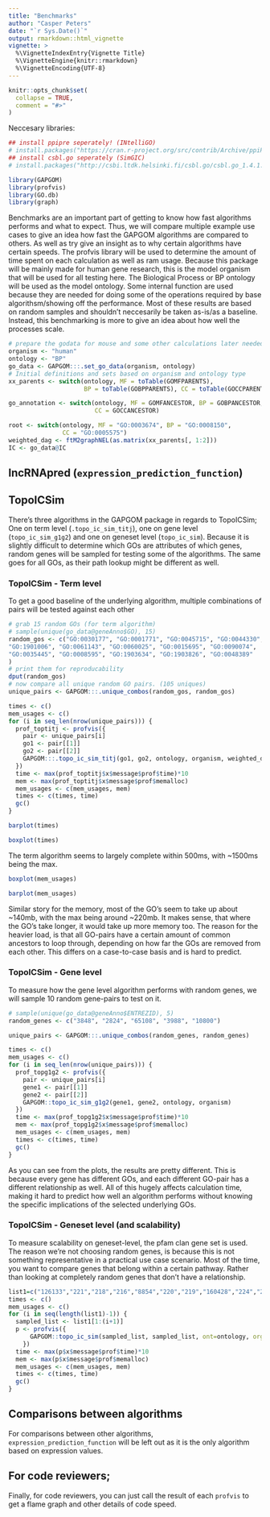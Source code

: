 ```yaml
---
title: "Benchmarks"
author: "Casper Peters"
date: "`r Sys.Date()`"
output: rmarkdown::html_vignette
vignette: >
  %\VignetteIndexEntry{Vignette Title}
  %\VignetteEngine{knitr::rmarkdown}
  %\VignetteEncoding{UTF-8}
---
```


```r
knitr::opts_chunk$set(
  collapse = TRUE,
  comment = "#>"
)
```

Neccesary libraries:

```r
## install ppipre seperately! (INtelliGO)
# install.packages("https://cran.r-project.org/src/contrib/Archive/ppiPre/ppiPre_1.9.tar.gz", repos=NULL)
## install csbl.go seperately (SimGIC)
# install.packages("http://csbi.ltdk.helsinki.fi/csbl.go/csbl.go_1.4.1.tar.gz", repos=NULL)

library(GAPGOM)
library(profvis)
library(GO.db)
library(graph)
```

Benchmarks are an important part of getting to know how fast algorithms performs and what to expect. Thus, we will compare multiple example use cases to give an idea how fast the GAPGOM algorithms are compared to others. As well as try give an insight as to why certain algorithms have certain speeds. The profvis library will be used to determine the amount of time spent on each calculation as well as ram usage. Because this package will be mainly made for human gene research, this is the model organism that will be used for all testing here. The Biological Process or BP ontology will be used as the model ontology. Some internal function are used because they are needed for doing some of the operations required by base algorithsm/showing off the performance. Most of these results are based on random samples and shouldn't neccesarily be taken as-is/as a baseline. Instead, this benchmarking is more to give an idea about how well the processes scale.

```r
# prepare the godata for mouse and some other calculations later needed in benchmarking
organism <- "human"
ontology <- "BP"
go_data <- GAPGOM:::.set_go_data(organism, ontology)
# Initial definitions and sets based on organism and ontology type
xx_parents <- switch(ontology, MF = toTable(GOMFPARENTS),
                     BP = toTable(GOBPPARENTS), CC = toTable(GOCCPARENTS))

go_annotation <- switch(ontology, MF = GOMFANCESTOR, BP = GOBPANCESTOR,
                        CC = GOCCANCESTOR)

root <- switch(ontology, MF = "GO:0003674", BP = "GO:0008150",
               CC = "GO:0005575")
weighted_dag <- ftM2graphNEL(as.matrix(xx_parents[, 1:2]))
IC <- go_data@IC
```

## lncRNApred (`expression_prediction_function`)

## TopoICSim

There's three algorithms in the GAPGOM package in regards to TopoICSim; One on term level (`.topo_ic_sim_titj`), one on gene level (`topo_ic_sim_g1g2`) and one on geneset level (`topo_ic_sim`).
Because it is slightly difficult to determine which GOs are attributes of which genes, random genes will be sampled for testing some of the algorithms. The same goes for all GOs, as their path lookup might be different as well.

### TopoICSim - Term level

To get a good baseline of the underlying algorithm, multiple combinations of pairs will be tested against each other

```r
# grab 15 random GOs (for term algorithm)
# sample(unique(go_data@geneAnno$GO), 15)
random_gos <- c("GO:0030177", "GO:0001771", "GO:0045715", "GO:0044330", "GO:0098780", 
"GO:1901006", "GO:0061143", "GO:0060025", "GO:0015695", "GO:0090074", 
"GO:0035445", "GO:0008595", "GO:1903634", "GO:1903826", "GO:0048389"
)
# print them for reproducability
dput(random_gos)
# now compare all unique random GO pairs. (105 uniques)
unique_pairs <- GAPGOM:::.unique_combos(random_gos, random_gos)

times <- c()
mem_usages <- c()
for (i in seq_len(nrow(unique_pairs))) {
  prof_toptitj <- profvis({
    pair <- unique_pairs[i]
    go1 <- pair[[1]]
    go2 <- pair[[2]]
    GAPGOM:::.topo_ic_sim_titj(go1, go2, ontology, organism, weighted_dag, go_annotation, root, IC)
  })
  time <- max(prof_toptitj$x$message$prof$time)*10
  mem <- max(prof_toptitj$x$message$prof$memalloc)
  mem_usages <- c(mem_usages, mem)
  times <- c(times, time)
  gc()
}
```

```r
barplot(times)
```
```r
boxplot(times)
```

The term algorithm seems to largely complete within 500ms, with ~1500ms being the max.

```r
boxplot(mem_usages)
```
```r
barplot(mem_usages)
```

Similar story for the memory, most of the GO's seem to take up about ~140mb, with the max being around ~220mb. It makes sense, that where the GO's take longer, it would take up more memory too. The reason for the heavier load, is that all GO-pairs have a certain amount of common ancestors to loop through, depending on how far the GOs are removed from each other. This differs on a case-to-case basis and is hard to predict.

### TopoICSim - Gene level

To measure how the gene level algorithm performs with random genes, we will sample 10 random gene-pairs to test on it.

```r
# sample(unique(go_data@geneAnno$ENTREZID), 5)
random_genes <- c("3848", "2824", "65108", "3988", "10800")

unique_pairs <- GAPGOM:::.unique_combos(random_genes, random_genes)

times <- c()
mem_usages <- c()
for (i in seq_len(nrow(unique_pairs))) {
  prof_topg1g2 <- profvis({
    pair <- unique_pairs[i]
    gene1 <- pair[[1]]
    gene2 <- pair[[2]]
    GAPGOM::topo_ic_sim_g1g2(gene1, gene2, ontology, organism)
  })
  time <- max(prof_topg1g2$x$message$prof$time)*10
  mem <- max(prof_topg1g2$x$message$prof$memalloc)
  mem_usages <- c(mem_usages, mem)
  times <- c(times, time)
  gc()
}
```

As you can see from the plots, the results are pretty different. This is because every gene has different GOs, and each different GO-pair has a different relationship as well. All of this hugely affects calculation time, making it hard to predict how well an algorithm performs without knowing the specific implications of the selected underlying GOs.

### TopoICSim - Geneset level (and scalability)

To measure scalability on geneset-level, the pfam clan gene set is used. The reason we're not choosing random genes, is because this is not something representative in a practical use case scenario. Most of the time, you want to compare genes that belong within a certain pathway. Rather than looking at completely random genes that don't have a relationship.

```r
list1=c("126133","221","218","216","8854","220","219","160428","224","222","8659","501","64577","223","217","4329","10840","7915")
times <- c()
mem_usages <- c()
for (i in seq(length(list1)-1)) {
  sampled_list <- list1[1:(i+1)]
  p <- profvis({
      GAPGOM::topo_ic_sim(sampled_list, sampled_list, ont=ontology, organism=organism, drop=NULL)
    })
  time <- max(p$x$message$prof$time)*10
  mem <- max(p$x$message$prof$memalloc)
  mem_usages <- c(mem_usages, mem)
  times <- c(times, time)
  gc()
}
```

## Comparisons between algorithms

For comparisons between other algorithms, `expression_prediction_function` will be left out as it is the only algorithm based on expression values. 

## For code reviewers;

Finally, for code reviewers, you can just call the result of each `profvis` to get a flame graph and other details of code speed.
